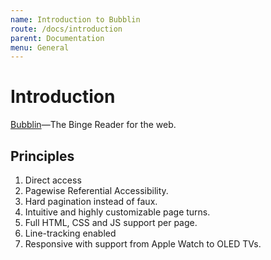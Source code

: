 ```yaml
---
name: Introduction to Bubblin
route: /docs/introduction
parent: Documentation
menu: General
---
```


# Introduction

[Bubblin](https://bubblin.io)—The Binge Reader for the web.



## Principles

1. Direct access
2. Pagewise Referential Accessibility.
3. Hard pagination instead of faux.
4. Intuitive and highly customizable page turns.
5. Full HTML, CSS and JS support per page.
6. Line-tracking enabled
7. Responsive with support from Apple Watch to OLED TVs.


